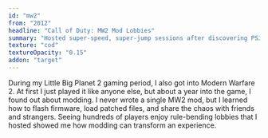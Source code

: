 ```yaml
---
id: "mw2"
from: "2012"
headline: "Call of Duty: MW2 Mod Lobbies"
summary: "Hosted super-speed, super-jump sessions after discovering PS3 jailbreaks."
texture: "cod"
textureOpacity: "0.15"
addon: "target"
---
```

During my Little Big Planet 2 gaming period, I also got into Modern Warfare 2.
At first I just played it like anyone else, but about a year into the game, I found out about modding.
I never wrote a single MW2 mod, but I learned how to flash firmware, load patched files, and share the chaos with friends and strangers.
Seeing hundreds of players enjoy rule-bending lobbies that I hosted showed me how modding can transform an experience.
